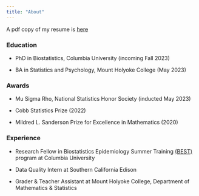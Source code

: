 ```yaml
---
title: "About"
---
```




A pdf copy of my resume is [here](Lupe_Antonio_Resume2023.pdf)



### Education


- PhD in Biostatistics, Columbia University (incoming Fall 2023)

- BA in Statistics and Psychology, Mount Holyoke College (May 2023)




### Awards

- Mu Sigma Rho, National Statistics Honor Society (inducted May 2023)

- Cobb Statistics Prize (2022)

- Mildred L. Sanderson Prize for Excellence in Mathematics (2020)




### Experience

- Research Fellow in Biostatistics Epidemiology Summer Training [(BEST)](https://www.publichealth.columbia.edu/research/programs/biostatistics-epidemiology-summer-training) program at Columbia University



- Data Quality Intern at Southern California Edison



- Grader & Teacher Assistant at Mount Holyoke College, Department of Mathematics & Statistics




